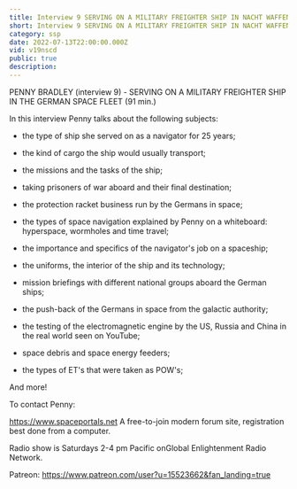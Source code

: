 ```yaml
---
title: Interview 9 SERVING ON A MILITARY FREIGHTER SHIP IN NACHT WAFFEN
short: Interview 9 SERVING ON A MILITARY FREIGHTER SHIP IN NACHT WAFFEN
category: ssp
date: 2022-07-13T22:00:00.000Z
vid: v19nscd
public: true
description:
---
```

PENNY BRADLEY (interview 9) - SERVING ON A MILITARY FREIGHTER SHIP IN THE GERMAN SPACE FLEET (91 min.)

In this interview Penny talks about the following subjects:

- the type of ship she served on as a navigator for 25 years;

- the kind of cargo the ship would usually transport;

- the missions and the tasks of the ship;

- taking prisoners of war aboard and their final destination;

- the protection racket business run by the Germans in space;

- the types of space navigation explained by Penny on a whiteboard: hyperspace, wormholes and time travel;

- the importance and specifics of the navigator's job on a spaceship;

- the uniforms, the interior of the ship and its technology;

- mission briefings with different national groups aboard the German ships;

- the push-back of the Germans in space from the galactic authority;

- the testing of the electromagnetic engine by the US, Russia and China in the real world seen on YouTube;

- space debris and space energy feeders;

- the types of ET's that were taken as POW's;

And more!

To contact Penny:

https://www.spaceportals.net​​​​ A free-to-join modern forum site, registration best done from a computer.

Radio show is Saturdays 2-4 pm Pacific onGlobal Enlightenment Radio Network.

Patreon: https://www.patreon.com/user?u=15523662&fan_landing=true
